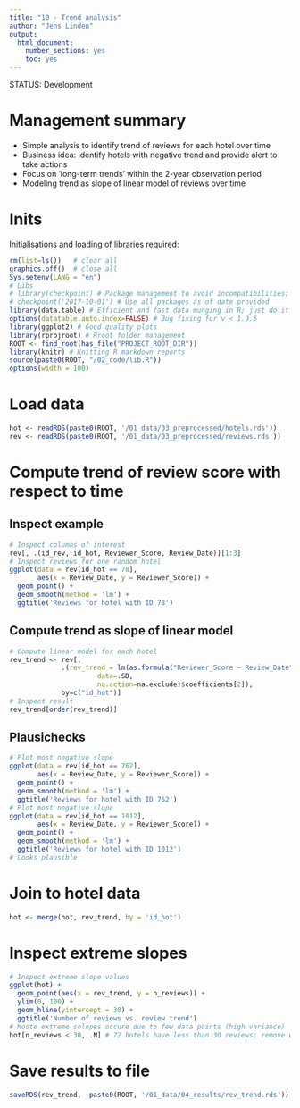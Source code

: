 ```yaml
---
title: "10 - Trend analysis"
author: "Jens Linden"
output:
  html_document:
    number_sections: yes
    toc: yes
---
```


STATUS: Development

# Management summary

* Simple analysis to identify trend of reviews for each hotel over time
* Business idea: identify hotels with negative trend and provide alert to take actions
* Focus on 'long-term trends' within the 2-year observation period
* Modeling trend as slope of linear model of reviews over time


# Inits
Initialisations and loading of libraries required:
```r
rm(list=ls())   # clear all
graphics.off()  # close all
Sys.setenv(LANG = "en")
# Libs
# library(checkpoint) # Package management to avoid incompatibilities; not required when dockerized
# checkpoint('2017-10-01') # Use all packages as of date provided
library(data.table) # Efficient and fast data munging in R; just do it
options(datatable.auto.index=FALSE) # Bug fixing for v < 1.9.5
library(ggplot2) # Good quality plots
library(rprojroot) # Rroot folder management
ROOT <- find_root(has_file("PROJECT_ROOT_DIR"))
library(knitr) # Knitting R markdown reports
source(paste0(ROOT, "/02_code/lib.R"))
options(width = 100)
```

# Load data
```r
hot <- readRDS(paste0(ROOT, '/01_data/03_preprocessed/hotels.rds'))
rev <- readRDS(paste0(ROOT, '/01_data/03_preprocessed/reviews.rds'))
```

# Compute trend of review score with respect to time

## Inspect example
```r
# Inspect columns of interest
rev[, .(id_rev, id_hot, Reviewer_Score, Review_Date)][1:3]
# Inspect reviews for one random hotel
ggplot(data = rev[id_hot == 78],
       aes(x = Review_Date, y = Reviewer_Score)) +
  geom_point() + 
  geom_smooth(method = 'lm') + 
  ggtitle('Reviews for hotel with ID 78')
```

## Compute trend as slope of linear model
```r
# Compute linear model for each hotel
rev_trend <- rev[, 
             .(rev_trend = lm(as.formula("Reviewer_Score ~ Review_Date"), 
                      data=.SD, 
                      na.action=na.exclude)$coefficients[2]), 
             by=c("id_hot")]
# Inspect result
rev_trend[order(rev_trend)]
```

## Plausichecks
```r
# Plot most negative slope
ggplot(data = rev[id_hot == 762],
       aes(x = Review_Date, y = Reviewer_Score)) +
  geom_point() + 
  geom_smooth(method = 'lm') + 
  ggtitle('Reviews for hotel with ID 762')
# Plot most negative slope
ggplot(data = rev[id_hot == 1012],
       aes(x = Review_Date, y = Reviewer_Score)) +
  geom_point() + 
  geom_smooth(method = 'lm') + 
  ggtitle('Reviews for hotel with ID 1012')
# Looks plausible

```

# Join to hotel data
```r
hot <- merge(hot, rev_trend, by = 'id_hot')
```

# Inspect extreme slopes
```r
# Inspect extreme slope values
ggplot(hot) + 
  geom_point(aes(x = rev_trend, y = n_reviews)) + 
  ylim(0, 100) +
  geom_hline(yintercept = 30) + 
  ggtitle('Number of reviews vs. review trend')
# Moste extreme solopes occure due to few data points (high variance)
hot[n_reviews < 30, .N] # 72 hotels have less than 30 reviews; remove when trend is utilzed further
```


# Save results to file
```r
saveRDS(rev_trend,  paste0(ROOT, '/01_data/04_results/rev_trend.rds'))
```


